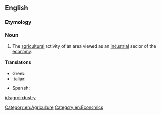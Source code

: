 ==English==

===Etymology===
{{prefix|agro|industry|lang=en}}

===Noun===
{{en-noun|agroindustries}}

# The [[agricultural]] activity of an area viewed as an [[industrial]] sector of the [[economy]].

====Translations====
{{trans-top|}}
* Greek: {{t+|el|αγροτοβιομηχανικός|m}}
* Italian: {{t|it|agroindustria|f}}
{{trans-mid}}
* Spanish: {{t+|es|agroindustria|f}}
{{trans-bottom}}

[[Category:en:Agriculture]]
[[Category:en:Economics]]

[[id:agroindustry]]